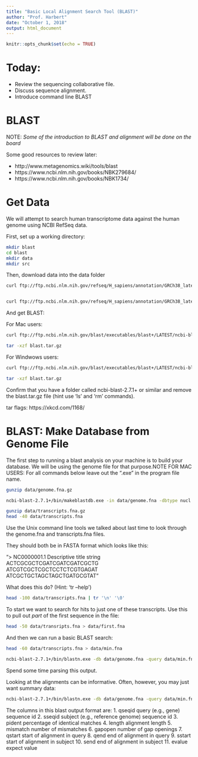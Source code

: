 ```yaml
---
title: "Basic Local Alignment Search Tool (BLAST)"
author: "Prof. Harbert"
date: "October 1, 2018"
output: html_document
---
```


```r
knitr::opts_chunk$set(echo = TRUE)
```
# Today:

+ Review the sequencing collaborative file.
+ Discuss sequence alignment.
+ Introduce command line BLAST

# BLAST

NOTE: *Some of the introduction to BLAST and alignment will be done on the board*


Some good resources to review later:

+ http://www.metagenomics.wiki/tools/blast
+ https://www.ncbi.nlm.nih.gov/books/NBK279684/
+ https://www.ncbi.nlm.nih.gov/books/NBK1734/



# Get Data

We will attempt to search human transcriptome data against the human genome using NCBI RefSeq data.

First, set up a working directory:

```bash
mkdir blast
cd blast
mkdir data
mkdir src


```

Then, download data into the data folder

```bash

curl ftp://ftp.ncbi.nlm.nih.gov/refseq/H_sapiens/annotation/GRCh38_latest/refseq_identifiers/GRCh38_latest_genomic.fna.gz  > data/genome.fna.gz


curl ftp://ftp.ncbi.nlm.nih.gov/refseq/H_sapiens/annotation/GRCh38_latest/refseq_identifiers/GRCh38_latest_rna.fna.gz  > data/transcripts.fna.gz


```

And get BLAST:

For Mac users:

```bash
curl ftp://ftp.ncbi.nlm.nih.gov/blast/executables/blast+/LATEST/ncbi-blast-2.7.1+-x64-macosx.tar.gz > blast.tar.gz

tar -xzf blast.tar.gz

```

For Windwows users:

```bash
curl ftp://ftp.ncbi.nlm.nih.gov/blast/executables/blast+/LATEST/ncbi-blast-2.7.1+-x64-win64.tar.gz > blast.tar.gz

tar -xzf blast.tar.gz
```

Confirm that you have a folder called ncbi-blast-2.7.1+ or similar and remove the blast.tar.gz file (hint use 'ls' and 'rm' commands).


tar flags: https://xkcd.com/1168/


# BLAST: Make Database from Genome File

The first step to running a blast analysis on your machine is to build your database. We will be using the genome file for that purpose.NOTE FOR MAC USERS: For all commands below leave out the ".exe" in the program file name.

```bash
gunzip data/genome.fna.gz

ncbi-blast-2.7.1+/bin/makeblastdb.exe -in data/genome.fna -dbtype nucl -title human


```

```bash
gunzip data/transcripts.fna.gz
head -40 data/transcripts.fna

```

Use the Unix command line tools we talked about last time to look through the genome.fna and transcripts.fna files.



They should both be in FASTA format which looks like this:

"> NC0000001.1 Descriptive title string<br>
ACTCGCGCTCGATCGATCGATCGCTG<br>
ATCGTCGCTCGCTCCTCTCGTGAGAT<br>
ATCGCTGCTAGCTAGCTGATGCGTAT"

What does this do? (Hint: 'tr --help')

```bash
head -100 data/transcripts.fna | tr '\n' '\0'

```


To start we want to search for hits to just one of these transcripts. Use this to pull out *part* of the first sequence in the file:

```bash
head -50 data/transripts.fna > data/first.fna
```

And then we can run a basic BLAST search:

```bash
head -60 data/transcripts.fna > data/min.fna

ncbi-blast-2.7.1+/bin/blastn.exe -db data/genome.fna -query data/min.fna -evalue 1e-50 

```

Spend some time parsing this output.

Looking at the alignments can be informative. Often, however, you may just want summary data:

```bash
ncbi-blast-2.7.1+/bin/blastn.exe -db data/genome.fna -query data/min.fna -evalue 1e-50 -outfmt 6
```

The columns in this blast output format are:
 1. 	 qseqid 	 query (e.g., gene) sequence id
 2. 	 sseqid 	 subject (e.g., reference genome) sequence id
 3. 	 pident 	 percentage of identical matches
 4. 	 length 	 alignment length
 5. 	 mismatch 	 number of mismatches
 6. 	 gapopen 	 number of gap openings
 7. 	 qstart 	 start of alignment in query
 8. 	 qend 	 end of alignment in query
 9. 	 sstart 	 start of alignment in subject
 10. 	 send 	 end of alignment in subject
 11. 	 evalue 	 expect value
 
